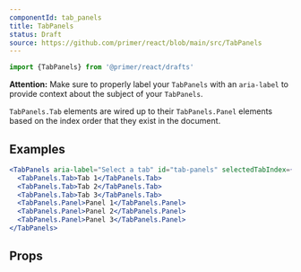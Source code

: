```yaml
---
componentId: tab_panels
title: TabPanels
status: Draft
source: https://github.com/primer/react/blob/main/src/TabPanels
---
```



```js
import {TabPanels} from '@primer/react/drafts'
```

**Attention:** Make sure to properly label your `TabPanels` with an `aria-label` to provide context about the subject of your `TabPanels`.

`TabPanels.Tab` elements are wired up to their `TabPanels.Panel` elements based on the index order that they exist in the document.

## Examples

```jsx live experimental
<TabPanels aria-label="Select a tab" id="tab-panels" selectedTabIndex={0}>
  <TabPanels.Tab>Tab 1</TabPanels.Tab>
  <TabPanels.Tab>Tab 2</TabPanels.Tab>
  <TabPanels.Tab>Tab 3</TabPanels.Tab>
  <TabPanels.Panel>Panel 1</TabPanels.Panel>
  <TabPanels.Panel>Panel 2</TabPanels.Panel>
  <TabPanels.Panel>Panel 3</TabPanels.Panel>
</TabPanels>
```

## Props

<ComponentProps data={data} />
